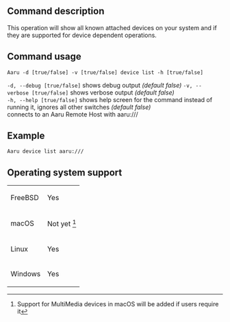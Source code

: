 ==Command description==
This operation will show all known attached devices on your system and if they are supported for device dependent operations.

==Command usage==
<code>Aaru -d [true/false] -v [true/false] device list -h [true/false] <aaru-remote-host></code>

<code>-d, --debug [true/false]</code> shows debug output ''(default false)''
<code>-v, --verbose [true/false]</code> shows verbose output ''(default false)''<br />
<code>-h, --help [true/false]</code> shows help screen for the command instead of running it, ignores all other switches ''(default false)''<br />
<code><aaru-remote-host></code> connects to an Aaru Remote Host with aaru://<IP ADDRESS>/<DEVICE PATH><br />  

==Example==
<code>Aaru device list aaru://<IP ADDRESS>/<DEVICE PATH></code>

==Operating system support==
{|
| FreeBSD
| Yes
|-
| macOS
| Not yet <ref name="macOS users">Support for MultiMedia devices in macOS will be added if users require it</ref>
|-
| Linux
| Yes
|-
| Windows
| Yes
|}

<references/>
